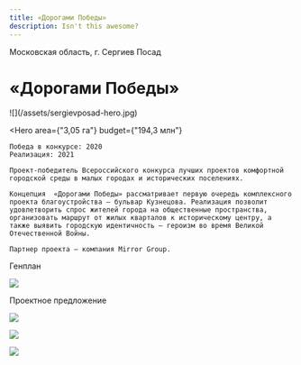 ```yaml
---
title: «Дорогами Победы»
description: Isn't this awesome?
---
```


Московская область, г. Сергиев Посад

# «Дорогами Победы»

<Wide>
    ![](/assets/sergievposad-hero.jpg)
</Wide>

<Hero
    area={"3,05 га"}
    budget={"194,3 млн"}
>
    Победа в конкурсе: 2020  
    Реализация: 2021  

    Проект-победитель Всероссийского конкурса лучших проектов комфортной городской среды в малых городах и исторических поселениях.

    Концепция  «Дорогами Победы» рассматривает первую очередь комплексного проекта благоустройства — бульвар Кузнецова. Реализация позволит удовлетворить спрос жителей города на общественные пространства, организовать маршрут от жилых кварталов к историческому центру, а также выявить городскую идентичность — героизм во время Великой Отечественной Войны.

    Партнер проекта — компания Mirror Group.
</Hero>

Генплан

![](/assets/sergievposad-00.jpg)

Проектное предложение

![](/assets/sergievposad-01.jpg)

![](/assets/sergievposad-02.jpg)

![](/assets/sergievposad-03.jpg)

